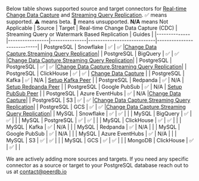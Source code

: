 
Below table shows supported source and target connectors for [Real-time Change Data Capture](/usecases/real-time-cdc/overview) and [Streaming Query Replication](/usecases/streaming-query-replication/overview). ✅ means supported. ⚠️  means beta. 🛑 means unsupported. **N/A** means Not Applicable
| Source       | Target          | Real-time Change Data Capture (CDC) | Streaming Query or Watermark Based Replication | Guides |
|--------------|-----------------|---------------|----------------------------|----------------------------|
| PostgreSQL   | Snowflake       |       ✅       |            ✅              |[Change Data Capture](/mirror/cdc-pg-sf),[Streaming Query Replication](/usecases/streaming-query-replication/postgres-to-snowflake)|
| PostgreSQL   | BigQuery        |       ✅       |            ✅              |[Change Data Capture](/mirror/cdc-pg-bq),[Streaming Query Replication](/usecases/streaming-query-replication/postgres-to-bigquery)|
| PostgreSQL   | PostgreSQL     |       ✅       |            ✅              |[Change Data Capture](/mirror/cdc-pg-pg),[Streaming Query Replication](/usecases/streaming-query-replication/postgres-to-postgres)|
| PostgreSQL   | ClickHouse          |      ✅      |            ✅             | [Change Data Capture](/mirror/cdc-pg-clickhouse) |
| PostgreSQL   | Kafka          |      ✅      |            N/A             | [Setup Kafka Peer](/connect/kafka) |
| PostgreSQL   | Redpanda          |      ✅      |            N/A             | [Setup Redpanda Peer](/connect/kafka) |
| PostgreSQL   | Google PubSub          |     ✅       |            N/A             | [Setup PubSub Peer](/connect/pubsub) |
| PostgreSQL   | Azure EventHubs |      ✅      |            N/A             |[Change Data Capture](/usecases/real-time-cdc/postgres-to-azure-eventhubs)|
| PostgreSQL   | S3              |       ✅       |            ✅              |[Change Data Capture](/usecases/real-time-cdc/postgres-to-cloud),[Streaming Query Replication](/usecases/streaming-query-replication/postgres-to-s3)|
| PostgreSQL   | GCS              |       ✅       |            ✅              |[Change Data Capture](/usecases/real-time-cdc/postgres-to-cloud),[Streaming Query Replication](/usecases/streaming-query-replication/postgres-to-s3)|
| MySQL        | Snowflake       |       ✅       |            ✅              | |
| MySQL        | BigQuery        |       ✅       |            ✅              | |
| MySQL        | PostgreSQL      |       ✅       |            ✅              | |
| MySQL        | ClickHouse      |       ✅       |            ✅              | |
| MySQL        | Kafka           |       ✅       |            N/A             | |
| MySQL        | Redpanda        |       ✅       |            N/A             | |
| MySQL        | Google PubSub   |       ✅       |            N/A             | |
| MySQL        | Azure EventHubs |       ✅       |            N/A             | |
| MySQL        | S3              |       ✅       |            ✅              | |
| MySQL        | GCS             |       ✅       |            ✅              | |
| MongoDB      | ClickHouse      |       ✅       |            ✅              | |

We are actively adding more sources and targets. If you need any specific connector as a source or target to your PostgreSQL database reach out to us at contact@peerdb.io